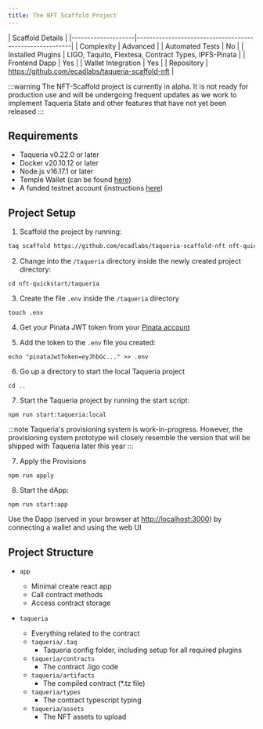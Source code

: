 ```yaml
---
title: The NFT Scaffold Project
---
```


| Scaffold Details                                                             |
|--------------------|---------------------------------------------------------|
| Complexity         | Advanced                                                |
| Automated Tests    | No                                                      |
| Installed Plugins  | LIGO, Taquito, Flextesa, Contract Types, IPFS-Pinata    |
| Frontend Dapp      | Yes                                                     |
| Wallet Integration | Yes                                                     |
| Repository         | https://github.com/ecadlabs/taqueria-scaffold-nft       |

:::warning
The NFT-Scaffold project is currently in alpha. It is not ready for production use and will be undergoing frequent updates as we work to implement Taqueria State and other features that have not yet been released
:::

## Requirements

- Taqueria v0.22.0 or later
- Docker v20.10.12 or later
- Node.js v16.17.1 or later
- Temple Wallet (can be found [here](https://templewallet.com/))
- A funded testnet account (instructions [here](https://taqueria.io/docs/config/networks/#faucets))

## Project Setup 

1. Scaffold the project by running:

```bash
taq scaffold https://github.com/ecadlabs/taqueria-scaffold-nft nft-quickstart
```

2. Change into the `/taqueria` directory inside the newly created project directory:

```shell
cd nft-quickstart/taqueria
```

3. Create the file `.env` inside the `/taqueria` directory

```shell
touch .env
```

4. Get your Pinata JWT token from your [Pinata account](https://app.pinata.cloud/signin)

5. Add the token to the `.env` file you created:

```shell
echo "pinataJwtToken=eyJhbGc..." >> .env
```

6. Go up a directory to start the local Taqueria project

```shell
cd ..
```

7. Start the Taqueria project by running the start script:

```shell
npm run start:taqueria:local
```

:::note
Taqueria's provisioning system is work-in-progress. However, the provisioning system prototype will closely resemble the version that will be shipped with Taqueria later this year
:::

7. Apply the Provisions

```shell
npm run apply
```

8. Start the dApp:

```shell
npm run start:app
```

Use the Dapp (served in your browser at [http://localhost:3000](http://localhost:3000)) by connecting a wallet and using the web UI

## Project Structure

- `app`
    
    - Minimal create react app
    - Call contract methods
    - Access contract storage

- `taqueria`

    - Everything related to the contract
    - `taqueria/.taq`
        - Taqueria config folder, including setup for all required plugins
    - `taqueria/contracts`
        - The contract .ligo code
    - `taqueria/artifacts`
        - The compiled contract (*.tz file)
    - `taqueria/types`
        - The contract typescript typing
    - `taqueria/assets`
        - The NFT assets to upload


